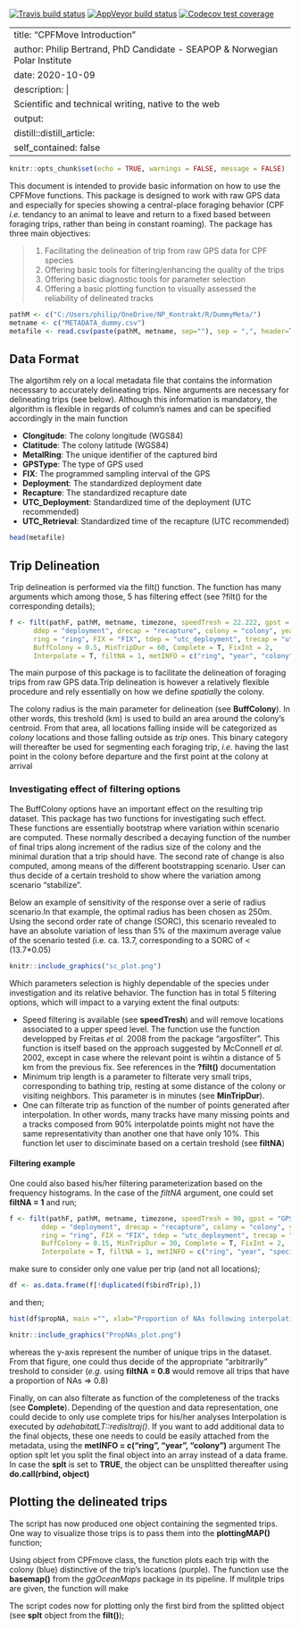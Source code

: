 
<!-- badges: start -->
  [![Travis build status](https://travis-ci.com/PhilBertrand/CPFMove.svg?branch=master)](https://travis-ci.com/PhilBertrand/CPFMove)
[![AppVeyor build status](https://ci.appveyor.com/api/projects/status/github/PhilBertrand/CPFMove?branch=master&svg=true)](https://ci.appveyor.com/project/PhilBertrand/CPFMove)
[![Codecov test coverage](https://codecov.io/gh/PhilBertrand/CPFMove/branch/master/graph/badge.svg)](https://codecov.io/gh/PhilBertrand/CPFMove?branch=master)
<!-- badges: end -->

---
title: "CPFMove Introduction"
author: Philip Bertrand, PhD Candidate - SEAPOP & Norwegian Polar Institute
date: 2020-10-09
description: |
  Scientific and technical writing, native to the web
output:
  distill::distill_article:
    self_contained: false
---

```r
knitr::opts_chunk$set(echo = TRUE, warnings = FALSE, message = FALSE)
```

This document is intended to provide basic information on how to use the CPFMove functions. This package is designed to work with raw GPS data and especially for species showing a central-place foraging behavior (CPF *i.e.* tendancy to an animal to leave and return to a fixed based between foraging trips, rather than being in constant roaming). The package has three main objectives:

> 1) Facilitating the delineation of trip from raw GPS data for CPF species
> 2) Offering basic tools for filtering/enhancing the quality of the trips
> 3) Offering basic diagnostic tools for parameter selection
> 4) Offering a basic plotting function to visually assessed the reliability of delineated tracks

```r
pathM <- c("C:/Users/philip/OneDrive/NP_Kontrakt/R/DummyMeta/")
metname <- c("METADATA_dummy.csv")
metafile <- read.csv(paste(pathM, metname, sep=""), sep = ",", header=T, na.strings=c("","NA"))
```

## Data Format

The algortihm rely on a local metadata file that contains the information necessary to accurately delineating trips. Nine arguments are necessary for delineating trips (see below). Although this information is mandatory, the algorithm is flexible in regards of column’s names and can be specified accordingly in the main function

- **Clongitude**: The colony longitude (WGS84)
- **Clatitude**: The colony latitude (WGS84)
- **MetalRing**: The unique identifier of the captured bird
- **GPSType**: The type of GPS used
- **FIX**: The programmed sampling interval of the GPS
- **Deployment**: The standardized deployment date
- **Recapture**: The standardized recapture date
- **UTC_Deployment**: Standardized time of the deployment (UTC recommended)
- **UTC_Retrieval**: Standardized time of the recapture (UTC recommended)

```r
head(metafile)
```

## Trip Delineation

Trip delineation is performed via the filt() function. The function has many arguments which among those, 5 has filtering effect (see ?filt() for the corresponding details);

```r

f <- filt(pathF, pathM, metname, timezone, speedTresh = 22.222, gpst = "GPSType",
      ddep = "deployment", drecap = "recapture", colony = "colony", year = "year",
      ring = "ring", FIX = "FIX", tdep = "utc_deployment", trecap = "utc_retrieval",
      BuffColony = 0.5, MinTripDur = 60, Complete = T, FixInt = 2,
      Interpolate = T, filtNA = 1, metINFO = c("ring", "year", "colony"), splt = F)

```

The main purpose of this package is to facilitate the delineation of foraging trips from raw GPS data.Trip delineation is however a relatively flexible procedure and rely essentially on how we define *spatially* the colony.

The colony radius is the main parameter for delineation (see **BuffColony**). In other words, this treshold (km) is used to build an area around the colony’s centroid. From that area, all locations falling inside will be categorized as *colony* locations and those falling outside as *trip* ones. This binary category will thereafter be used for segmenting each foraging trip, *i.e.* having the last point in the colony before departure and the first point at the colony at arrival

### Investigating effect of filtering options

The BuffColony options have an important effect on the resulting trip dataset. This package has two functions for investigating such effect. These functions are essentially bootstrap where variation within scenario are computed. These normally described a decaying function of the number of final trips along increment of the radius size of the colony and the minimal duration that a trip should have. The second rate of change is also computed, among means of the different bootstrapping scenario. User can thus decide of a certain treshold to show where the variation among scenario “stabilize”.

Below an example of sensitivity of the response over a serie of radius scenario.In that example, the optimal radius has been chosen as 250m. Using the second order rate of change (SORC), this scenario revealed to have an absolute variation of less than 5% of the maximum average value of the scenario tested (i.e. ca. 13.7, corresponding to a SORC of < (13.7*0.05)

```r

knitr::include_graphics("sc_plot.png")

```

Which parameters selection is highly dependable of the species under investigation and its relative behavior. The function has in total 5 filtering options, which will impact to a varying extent the final outputs:

- Speed filtering is available (see **speedTresh**) and will remove locations associated to a upper speed level. The function use the function developped by Freitas *et al.* 2008 from the package “argosfilter”. This function is itself based on the approach suggested by McConnell *et al.* 2002, except in case where the relevant point is wihtin a distance of 5 km from the previous fix. See references in the **?filt()** documentation
- Minimum trip length is a parameter to filterate very small trips, corresponding to bathing trip, resting at some distance of the colony or visiting neighbors. This parameter is in minutes (see **MinTripDur**).
- One can filterate trip as function of the number of points generated after interpolation. In other words, many tracks have many missing points and a tracks composed from 90% interpolatde points might not have the same representativity than another one that have only 10%. This function let user to disciminate based on a certain treshold (see **filtNA**)

#### Filtering example

One could also based his/her filtering parameterization based on the frequency histograms. In the case of the *filtNA* argument, one could set **filtNA = 1** and run;

```r

f <- filt(pathF, pathM, metname, timezone, speedTresh = 90, gpst = "GPSType",
        ddep = "deployment", drecap = "recapture", colony = "colony", year = "year",
        ring = "ring", FIX = "FIX", tdep = "utc_deployment", trecap = "utc_retrieval",
        BuffColony = 0.15, MinTripDur = 30, Complete = T, FixInt = 2,
        Interpolate = T, filtNA = 1, metINFO = c("ring", "year", "species", "colony"), splt = F)

```

make sure to consider only one value per trip (and not all locations);

```r

df <- as.data.frame(f[!duplicated(f$birdTrip),])

```

and then;

```r

hist(df$propNA, main ="", xlab="Proportion of NAs following interpolation")

```

```r

knitr::include_graphics("PropNAs_plot.png")

```
 
whereas the y-axis represent the number of unique trips in the dataset. From that figure, one could thus decide of the appropriate "arbitrarily" treshold to consider (*e.g.* using **filtNA = 0.8** would remove all trips that have a proportion of NAs => 0.8)
 
Finally, on can also filterate as function of the completeness of the tracks (see **Complete**). Depending of the question and data representation, one could decide to only use complete trips for his/her analyses
Interpolation is executed by *adehabitatLT::redisltraj()*. If you want to add additional data to the final objects, these one needs to could be easily attached from the metadata, using the **metINFO = c(“ring”, “year”, “colony”)** argument The option splt let you split the final object into an array instead of a data frame. In case the **splt** is set to **TRUE**, the object can be unsplitted thereafter using **do.call(rbind, object)**

## Plotting the delineated trips
  
The script has now produced one object containing the segmented trips. One way to visualize those trips is to pass them into the **plottingMAP()** function;

Using object from CPFmove class, the function plots each trip with the colony (blue) distinctive of the trip’s locations (purple). The function use the **basemap()** from the *ggOceanMaps* package in its pipeline. If mulitple trips are given, the function will make

The script codes now for plotting only the first bird from the splitted object (see **splt** object from the **filt()**);

```r



```

